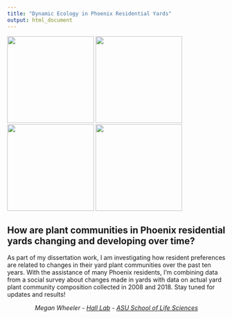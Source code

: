 ```yaml
---
title: "Dynamic Ecology in Phoenix Residential Yards"
output: html_document
---
```


<img src="images/grevellia.JPG" width="200px">
<img src="images/desert_flower1.JPG" width="200px">
<img src="images/desert_flower2.jpg" width="200px">
<img src="images/sweetpeashrub.JPG" width="200px">

## How are plant communities in Phoenix residential yards changing and developing over time?

As part of my dissertation work, I am investigating how resident preferences are related to changes in their yard plant communities over the past ten years. With the assistance of many Phoenix residents, I'm combining data from a social survey about changes made in yards with data on actual yard plant community composition collected in 2008 and 2018. Stay tuned for updates and results!


<center> *Megan Wheeler - [Hall Lab](https://halllab.asu.edu/) - [ASU School of Life Sciences](https://sols.asu.edu/)* </center>